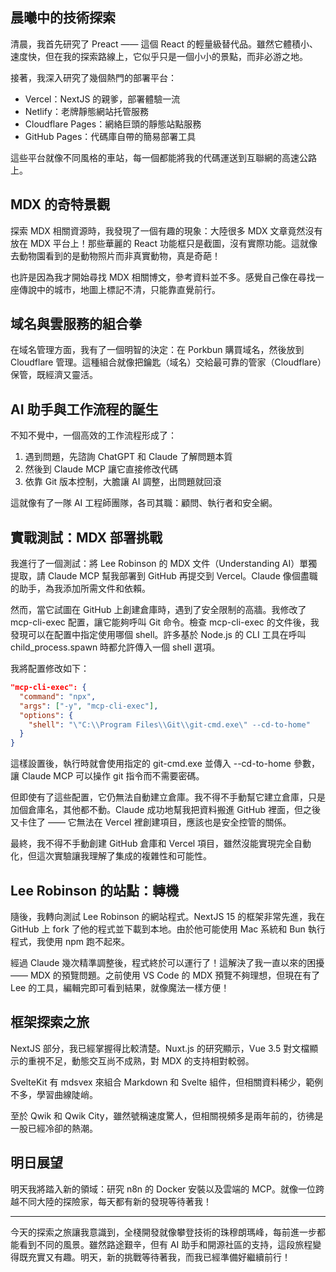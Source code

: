 ## 晨曦中的技術探索

清晨，我首先研究了 Preact —— 這個 React 的輕量級替代品。雖然它體積小、速度快，但在我的探索路線上，它似乎只是一個小小的景點，而非必游之地。

接著，我深入研究了幾個熱門的部署平台：

- Vercel：NextJS 的親爹，部署體驗一流
- Netlify：老牌靜態網站托管服務
- Cloudflare Pages：網絡巨頭的靜態站點服務
- GitHub Pages：代碼庫自帶的簡易部署工具

這些平台就像不同風格的車站，每一個都能將我的代碼運送到互聯網的高速公路上。

## MDX 的奇特景觀

探索 MDX 相關資源時，我發現了一個有趣的現象：大陸很多 MDX 文章竟然沒有放在 MDX 平台上！那些華麗的 React 功能框只是截圖，沒有實際功能。這就像去動物園看到的是動物照片而非真實動物，真是奇葩！

也許是因為我才開始尋找 MDX 相關博文，參考資料並不多。感覺自己像在尋找一座傳說中的城市，地圖上標記不清，只能靠直覺前行。

## 域名與雲服務的組合拳

在域名管理方面，我有了一個明智的決定：在 Porkbun 購買域名，然後放到 Cloudflare 管理。這種組合就像把鑰匙（域名）交給最可靠的管家（Cloudflare）保管，既經濟又靈活。

## AI 助手與工作流程的誕生

不知不覺中，一個高效的工作流程形成了：

1. 遇到問題，先諮詢 ChatGPT 和 Claude 了解問題本質
2. 然後到 Claude MCP 讓它直接修改代碼
3. 依靠 Git 版本控制，大膽讓 AI 調整，出問題就回滾

這就像有了一隊 AI 工程師團隊，各司其職：顧問、執行者和安全網。

## 實戰測試：MDX 部署挑戰

我進行了一個測試：將 Lee Robinson 的 MDX 文件（Understanding AI）單獨提取，請 Claude MCP 幫我部署到 GitHub 再提交到 Vercel。Claude 像個盡職的助手，為我添加所需文件和依賴。

然而，當它試圖在 GitHub 上創建倉庫時，遇到了安全限制的高牆。我修改了 mcp-cli-exec 配置，讓它能夠呼叫 Git 命令。檢查 mcp-cli-exec 的文件後，我發現可以在配置中指定使用哪個 shell。許多基於 Node.js 的 CLI 工具在呼叫 child_process.spawn 時都允許傳入一個 shell 選項。

我將配置修改如下：

```json
"mcp-cli-exec": {
  "command": "npx",
  "args": ["-y", "mcp-cli-exec"],
  "options": {
    "shell": "\"C:\\Program Files\\Git\\git-cmd.exe\" --cd-to-home"
  }
}
```

這樣設置後，執行時就會使用指定的 git-cmd.exe 並傳入 --cd-to-home 參數，讓 Claude MCP 可以操作 git 指令而不需要密碼。

但即使有了這些配置，它仍無法自動建立倉庫。我不得不手動幫它建立倉庫，只是加個倉庫名，其他都不動。Claude 成功地幫我把資料搬進 GitHub 裡面，但之後又卡住了 —— 它無法在 Vercel 裡創建項目，應該也是安全控管的關係。

最終，我不得不手動創建 GitHub 倉庫和 Vercel 項目，雖然沒能實現完全自動化，但這次實驗讓我理解了集成的複雜性和可能性。

## Lee Robinson 的站點：轉機

隨後，我轉向測試 Lee Robinson 的網站程式。NextJS 15 的框架非常先進，我在 GitHub 上 fork 了他的程式並下載到本地。由於他可能使用 Mac 系統和 Bun 執行程式，我使用 npm 跑不起來。

經過 Claude 幾次精準調整後，程式終於可以運行了！這解決了我一直以來的困擾 —— MDX 的預覽問題。之前使用 VS Code 的 MDX 預覽不夠理想，但現在有了 Lee 的工具，編輯完即可看到結果，就像魔法一樣方便！

## 框架探索之旅

NextJS 部分，我已經掌握得比較清楚。Nuxt.js 的研究顯示，Vue 3.5 對文檔顯示的重視不足，動態交互尚不成熟，對 MDX 的支持相對較弱。

SvelteKit 有 mdsvex 來組合 Markdown 和 Svelte 組件，但相關資料稀少，範例不多，學習曲線陡峭。

至於 Qwik 和 Qwik City，雖然號稱速度驚人，但相關視頻多是兩年前的，彷彿是一股已經冷卻的熱潮。

## 明日展望

明天我將踏入新的領域：研究 n8n 的 Docker 安裝以及雲端的 MCP。就像一位跨越不同大陸的探險家，每天都有新的發現等待著我！

---

今天的探索之旅讓我意識到，全棧開發就像攀登技術的珠穆朗瑪峰，每前進一步都能看到不同的風景。雖然路途艱辛，但有 AI 助手和開源社區的支持，這段旅程變得既充實又有趣。明天，新的挑戰等待著我，而我已經準備好繼續前行！